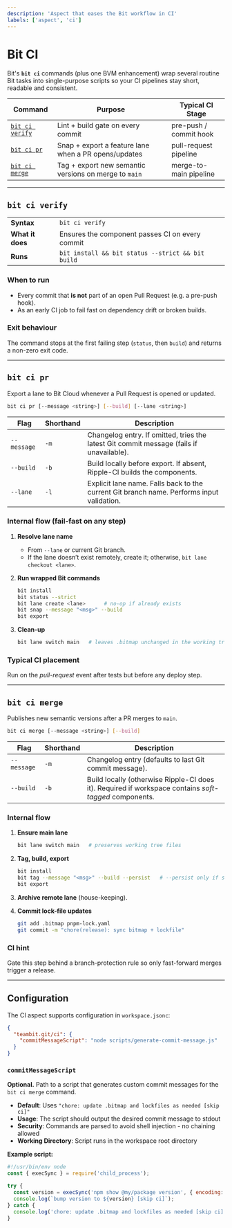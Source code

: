 ```yaml
---
description: 'Aspect that eases the Bit workflow in CI'
labels: ['aspect', 'ci']
---
```


# Bit CI

Bit's **`bit ci`** commands (plus one BVM enhancement) wrap several routine Bit tasks into single-purpose scripts so your CI pipelines stay short, readable and consistent.

| Command                           | Purpose                                               | Typical CI Stage       |
| --------------------------------- | ----------------------------------------------------- | ---------------------- |
| [`bit ci verify`](#bit-ci-verify) | Lint + build gate on every commit                     | pre-push / commit hook |
| [`bit ci pr`](#bit-ci-pr)         | Snap + export a feature lane when a PR opens/updates  | pull-request pipeline  |
| [`bit ci merge`](#bit-ci-merge)   | Tag + export new semantic versions on merge to `main` | merge-to-main pipeline |

---

## `bit ci verify`

|                  |                                                   |
| ---------------- | ------------------------------------------------- |
| **Syntax**       | `bit ci verify`                                   |
| **What it does** | Ensures the component passes CI on every commit   |
| **Runs**         | `bit install && bit status --strict && bit build` |

### When to run

- Every commit that **is not** part of an open Pull Request (e.g. a pre-push hook).
- As an early CI job to fail fast on dependency drift or broken builds.

### Exit behaviour

The command stops at the first failing step (`status`, then `build`) and returns a non-zero exit code.

---

## `bit ci pr`

Export a lane to Bit Cloud whenever a Pull Request is opened or updated.

```bash
bit ci pr [--message <string>] [--build] [--lane <string>]
```

| Flag        | Shorthand | Description                                                                               |
| ----------- | --------- | ----------------------------------------------------------------------------------------- |
| `--message` | `-m`      | Changelog entry. If omitted, tries the latest Git commit message (fails if unavailable).  |
| `--build`   | `-b`      | Build locally before export. If absent, Ripple-CI builds the components.                  |
| `--lane`    | `-l`      | Explicit lane name. Falls back to the current Git branch name. Performs input validation. |

### Internal flow (fail-fast on any step)

1. **Resolve lane name**
   - From `--lane` or current Git branch.
   - If the lane doesn’t exist remotely, create it; otherwise, `bit lane checkout <lane>`.
2. **Run wrapped Bit commands**

   ```bash
   bit install
   bit status --strict
   bit lane create <lane>      # no-op if already exists
   bit snap --message "<msg>" --build
   bit export
   ```

3. **Clean-up**

   ```bash
   bit lane switch main   # leaves .bitmap unchanged in the working tree
   ```

### Typical CI placement

Run on the _pull-request_ event after tests but before any deploy step.

---

## `bit ci merge`

Publishes new semantic versions after a PR merges to `main`.

```bash
bit ci merge [--message <string>] [--build]
```

| Flag        | Shorthand | Description                                                                                           |
| ----------- | --------- | ----------------------------------------------------------------------------------------------------- |
| `--message` | `-m`      | Changelog entry (defaults to last Git commit message).                                                |
| `--build`   | `-b`      | Build locally (otherwise Ripple-CI does it). Required if workspace contains _soft-tagged_ components. |

### Internal flow

1. **Ensure main lane**

   ```bash
   bit lane switch main   # preserves working tree files
   ```

2. **Tag, build, export**

   ```bash
   bit install
   bit tag --message "<msg>" --build --persist   # --persist only if soft tags exist
   bit export
   ```

3. **Archive remote lane** (house-keeping).
4. **Commit lock-file updates**

   ```bash
   git add .bitmap pnpm-lock.yaml
   git commit -m "chore(release): sync bitmap + lockfile"
   ```

### CI hint

Gate this step behind a branch-protection rule so only fast-forward merges trigger a release.

---

## Configuration

The CI aspect supports configuration in `workspace.jsonc`:

```json
{
  "teambit.git/ci": {
    "commitMessageScript": "node scripts/generate-commit-message.js"
  }
}
```

### `commitMessageScript`

**Optional.** Path to a script that generates custom commit messages for the `bit ci merge` command.

- **Default**: Uses `"chore: update .bitmap and lockfiles as needed [skip ci]"`
- **Usage**: The script should output the desired commit message to stdout
- **Security**: Commands are parsed to avoid shell injection - no chaining allowed
- **Working Directory**: Script runs in the workspace root directory

**Example script:**

```javascript
#!/usr/bin/env node
const { execSync } = require('child_process');

try {
  const version = execSync('npm show @my/package version', { encoding: 'utf8' }).trim();
  console.log(`bump version to ${version} [skip ci]`);
} catch {
  console.log('chore: update .bitmap and lockfiles as needed [skip ci]');
}
```
